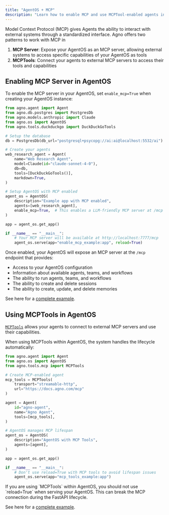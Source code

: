 ```yaml
---
title: "AgentOS + MCP"
description: "Learn how to enable MCP and use MCPTool-enabled agents inside your AgentOS"
---
```


Model Context Protocol (MCP) gives Agents the ability to interact with external systems through a standardized interface. Agno offers two patterns to work with MCP in

1. **MCP Server**: Expose your AgentOS as an MCP server, allowing external systems to access specific capabilities of your AgentOS as tools
2. **MCPTools**: Connect your agents to external MCP servers to access their tools and capabilities

## Enabling MCP Server in AgentOS

To enable the MCP server in your AgentOS, set `enable_mcp=True` when creating your AgentOS instance:

```python enable_mcp_example.py
from agno.agent import Agent
from agno.db.postgres import PostgresDb
from agno.models.anthropic import Claude
from agno.os import AgentOS
from agno.tools.duckduckgo import DuckDuckGoTools

# Setup the database
db = PostgresDb(db_url="postgresql+psycopg://ai:ai@localhost:5532/ai")

# Create your agents
web_research_agent = Agent(
    name="Web Research Agent",
    model=Claude(id="claude-sonnet-4-0"),
    db=db,
    tools=[DuckDuckGoTools()],
    markdown=True,
)

# Setup AgentOS with MCP enabled
agent_os = AgentOS(
    description="Example app with MCP enabled",
    agents=[web_research_agent],
    enable_mcp=True,  # This enables a LLM-friendly MCP server at /mcp
)

app = agent_os.get_app()

if __name__ == "__main__":
    # Your MCP server will be available at http://localhost:7777/mcp
    agent_os.serve(app="enable_mcp_example:app", reload=True)
```

Once enabled, your AgentOS will expose an MCP server at the `/mcp` endpoint that provides:
- Access to your AgentOS configuration
- Information about available agents, teams, and workflows
- The ability to run agents, teams, and workflows
- The ability to create and delete sessions
- The ability to create, update, and delete memories

See here for a [complete example](/examples/agent-os/mcp/enable_mcp_example).

## Using MCPTools in AgentOS

[`MCPTools`](/concepts/tools/mcp) allows your agents to connect to external MCP servers and use their capabilities. 

When using MCPTools within AgentOS, the system handles the lifecycle automatically:

```python mcp_tools_example.py
from agno.agent import Agent
from agno.os import AgentOS
from agno.tools.mcp import MCPTools

# Create MCP-enabled agent
mcp_tools = MCPTools(
    transport="streamable-http", 
    url="https://docs.agno.com/mcp"
)

agent = Agent(
    id="agno-agent",
    name="Agno Agent",
    tools=[mcp_tools],
)

# AgentOS manages MCP lifespan
agent_os = AgentOS(
    description="AgentOS with MCP Tools",
    agents=[agent],
)

app = agent_os.get_app()

if __name__ == "__main__":
    # Don't use reload=True with MCP tools to avoid lifespan issues
    agent_os.serve(app="mcp_tools_example:app")
```

<Note>
If you are using `MCPTools` within AgentOS, you should not use `reload=True` when serving your AgentOS. 
This can break the MCP connection during the FastAPI lifecycle.
</Note>

See here for a [complete example](/examples/agent-os/mcp/mcp_tools_example).
